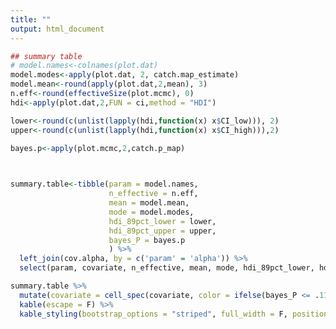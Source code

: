 ```yaml
---
title: ""
output: html_document
---
```


```r
## summary table
# model.names<-colnames(plot.dat)
model.modes<-apply(plot.dat, 2, catch.map_estimate)
model.mean<-round(apply(plot.dat,2,mean), 3)
n.eff<-round(effectiveSize(plot.mcmc), 0)
hdi<-apply(plot.dat,2,FUN = ci,method = "HDI")

lower<-round(c(unlist(lapply(hdi,function(x) x$CI_low))), 2)
upper<-round(c(unlist(lapply(hdi,function(x) x$CI_high))),2)

bayes.p<-apply(plot.mcmc,2,catch.p_map)


 
summary.table<-tibble(param = model.names, 
                      n_effective = n.eff, 
                      mean = model.mean, 
                      mode = model.modes, 
                      hdi_89pct_lower = lower, 
                      hdi_89pct_upper = upper, 
                      bayes_P = bayes.p
                      ) %>% 
  left_join(cov.alpha, by = c('param' = 'alpha')) %>% 
  select(param, covariate, n_effective, mean, mode, hdi_89pct_lower, hdi_89pct_upper, bayes_P)

summary.table %>% 
  mutate(covariate = cell_spec(covariate, color = ifelse(bayes_P <= .11, 'red', 'gray' ))) %>% 
  kable(escape = F) %>%
  kable_styling(bootstrap_options = "striped", full_width = F, position = "left")
```